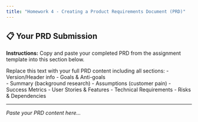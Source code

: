 ```yaml
---
title: "Homework 4 - Creating a Product Requirements Document (PRD)"
---
```


## 📋 Your PRD Submission

**Instructions:** Copy and paste your completed PRD from the assignment template into this section below. 

Replace this text with your full PRD content including all sections:
- Version/Header info
- Goals & Anti-goals  
- Summary (background research)
- Assumptions (customer pain)
- Success Metrics
- User Stories & Features
- Technical Requirements
- Risks & Dependencies

---

*Paste your PRD content here...*